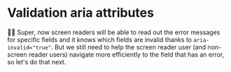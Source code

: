 # Validation aria attributes

👨‍💼 Super, now screen readers will be able to read out the error messages for
specific fields and it knows which fields are invalid thanks to
`aria-invalid="true"`. But we still need to help the screen reader user (and
non-screen reader users) navigate more efficiently to the field that has an
error, so let's do that next.
